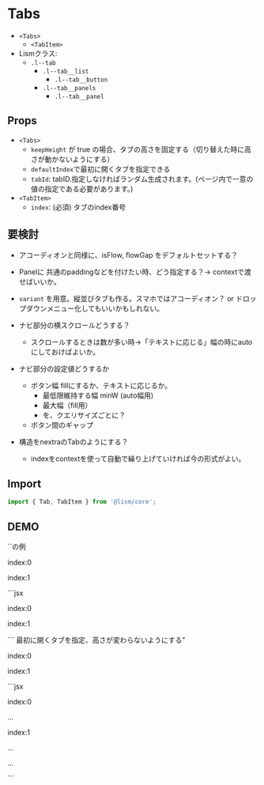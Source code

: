 
# Tabs

- `<Tabs>`
	- `<TabItem>`
- Lismクラス:
	- `.l--tab`
		- `.l--tab__list`
			- `.l--tab__button`
		- `.l--tab__panels`
			- `.l--tab__panel`

## Props

- `<Tabs>`
	- `keepHeight` が true の場合、タブの高さを固定する（切り替えた時に高さが動かないようにする）
	- `defaultIndex`で最初に開くタブを指定できる
	- `tabId`: tabID.指定しなければランダム生成されます。(ページ内で一意の値の指定である必要があります。)
- `<TabItem>`
	- `index`: (必須) タブのindex番号


## 要検討
- アコーディオンと同様に、isFlow, flowGap をデフォルトセットする？
- Panelに 共通のpaddingなどを付けたい時、どう指定する？→ contextで渡せばいいか。
- `variant` を用意。縦並びタブも作る。スマホではアコーディオン？ or ドロップダウンメニュー化してもいいかもしれない。
- ナビ部分の横スクロールどうする？
	- スクロールするときは数が多い時→「テキストに応じる」幅の時にautoにしておけばよいか。

- ナビ部分の設定値どうするか
	- ボタン幅 fillにするか、テキストに応じるか。
		- 最低限維持する幅 minW (auto幅用)
		- 最大幅（fill用）
		- を、クエリサイズごとに？
	- ボタン間のギャップ
- 構造をnextraのTabのようにする？
	- indexをcontextを使って自動で繰り上げていければ今の形式がよい。

## Import

```js
import { Tab, TabItem } from '@lism/core';
```

## DEMO

<Demo>
	<Demo.Title>`<Tabs>`の例</Demo.Title>
	<Demo.Preview resize p={20}>
		<Tabs>
			<TabItem label="title1">
				<p>index:0</p>
				<DammyText />
			</TabItem>
			<TabItem label="title2">
				<p>index:1</p>
				<DammyText length="l" />
			</TabItem>
		</Tabs>
	</Demo.Preview>
	<Demo.Code>
		```jsx
		<Tabs>
			<TabItem label="title1">
				<p>index:0</p>
				<DammyText />
			</TabItem>
			<TabItem label="title2">
				<p>index:1</p>
				<DammyText length="l" />
			</TabItem>
		</Tabs>
		```
	</Demo.Code>
</Demo>

 <Demo>
	<Demo.Title>最初に開くタブを指定、高さが変わらないようにする"</Demo.Title>
	<Demo.Preview resize p={20}>
		<Tabs keepHeight defaultIndex={1}>
			<TabItem label="title1" isFlow flowGap='s'>
				<p>index:0</p>
				<DammyText />
			</TabItem>
			<TabItem label="title2" isFlow flowGap='s'>
				<p>index:1</p>
				<DammyText />
				<DammyText length="l" />
			</TabItem>
		</Tabs>
	</Demo.Preview>
	<Demo.Code>
		```jsx
		<Tabs keepHeight defaultIndex={1}>
			<TabItem label="title1" isFlow flowGap='s'>
				<p>index:0</p>
				<p>...</p>
			</TabItem>
			<TabItem label="title2" isFlow flowGap='s'>
				<p>index:1</p>
				<p>...</p>
				<p>...</p>
			</TabItem>
		</Tabs>
		```
	</Demo.Code>
</Demo>
